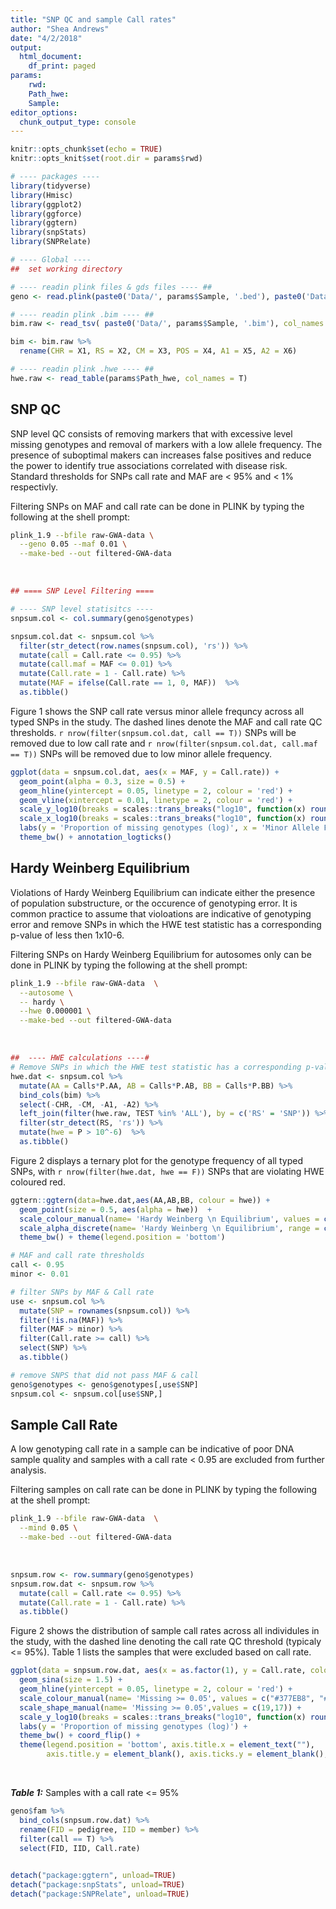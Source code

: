 ```yaml
---
title: "SNP QC and sample Call rates"
author: "Shea Andrews"
date: "4/2/2018"
output:
  html_document:
    df_print: paged
params:
    rwd: 
    Path_hwe:
    Sample: 
editor_options: 
  chunk_output_type: console
---
```


```r
knitr::opts_chunk$set(echo = TRUE)
knitr::opts_knit$set(root.dir = params$rwd)

# ---- packages ----
library(tidyverse)
library(Hmisc)
library(ggplot2)
library(ggforce)
library(ggtern)
library(snpStats)
library(SNPRelate)
```

```r
# ---- Global ----
##  set working directory

# ---- readin plink files & gds files ---- ##
geno <- read.plink(paste0('Data/', params$Sample, '.bed'), paste0('Data/', params$Sample, '.bim'), paste0('Data/', params$Sample, '.fam'))

# ---- readin plink .bim ---- ##
bim.raw <- read_tsv( paste0('Data/', params$Sample, '.bim'), col_names = F)

bim <- bim.raw %>% 
  rename(CHR = X1, RS = X2, CM = X3, POS = X4, A1 = X5, A2 = X6) 

# ---- readin plink .hwe ---- ##
hwe.raw <- read_table(params$Path_hwe, col_names = T)

```

## SNP QC
SNP level QC consists of removing markers that with excessive level missing genotypes and removal of markers with a low allele frequency. The presence of suboptimal makers can increases false positives and reduce the power to identify true associations correlated with disease risk. Standard thresholds for SNPs call rate and MAF are < 95% and < 1% respectivly. 
<br>

Filtering SNPs on MAF and call rate can be done in PLINK by typing the following at the shell prompt:
```bash
plink_1.9 --bfile raw-GWA-data \
  --geno 0.05 --maf 0.01 \
  --make-bed --out filtered-GWA-data
```
<br> 

```r
## ==== SNP Level Filtering ====

# ---- SNP level statisitcs ----
snpsum.col <- col.summary(geno$genotypes)

snpsum.col.dat <- snpsum.col %>% 
  filter(str_detect(row.names(snpsum.col), 'rs')) %>%
  mutate(call = Call.rate <= 0.95) %>% 
  mutate(call.maf = MAF <= 0.01) %>% 
  mutate(Call.rate = 1 - Call.rate) %>% 
  mutate(MAF = ifelse(Call.rate == 1, 0, MAF))  %>%
  as.tibble()

```

Figure 1 shows the SNP call rate versus minor allele frequncy across all typed SNPs in the study. The dashed lines denote the MAF and call rate QC thresholds. `r nrow(filter(snpsum.col.dat, call == T))` SNPs will be removed due to low call rate and `r nrow(filter(snpsum.col.dat, call.maf == T))` SNPs will be removed due to low minor allele frequency.
```r
ggplot(data = snpsum.col.dat, aes(x = MAF, y = Call.rate)) + 
  geom_point(alpha = 0.3, size = 0.5) + 
  geom_hline(yintercept = 0.05, linetype = 2, colour = 'red') + 
  geom_vline(xintercept = 0.01, linetype = 2, colour = 'red') +
  scale_y_log10(breaks = scales::trans_breaks("log10", function(x) round(10^x, 3))) + 
  scale_x_log10(breaks = scales::trans_breaks("log10", function(x) round(10^x, 3))) +
  labs(y = 'Proportion of missing genotypes (log)', x = 'Minor Allele Frequency (log)') + 
  theme_bw() + annotation_logticks()
```

## Hardy Weinberg Equilibrium 
Violations of Hardy Weinberg Equilibrium can indicate either the presence of population substructure, or the occurence of genotyping error. It is common practice to assume that violoations are indicative of genotyping error and remove SNPs in which the HWE test statistic has a corresponding p-value of less then 1x10-6.
<br>

Filtering SNPs on Hardy Weinberg Equilibrium for autosomes only can be done in PLINK by typing the following at the shell prompt:
```bash
plink_1.9 --bfile raw-GWA-data  \
  --autosome \
  -- hardy \
  --hwe 0.000001 \
  --make-bed --out filtered-GWA-data
```
<br> 


```r
##  ---- HWE calculations ----#
# Remove SNPs in which the HWE test statistic has a corresponding p-value of less then 1x10-6
hwe.dat <- snpsum.col %>% 
  mutate(AA = Calls*P.AA, AB = Calls*P.AB, BB = Calls*P.BB) %>% 
  bind_cols(bim) %>% 
  select(-CHR, -CM, -A1, -A2) %>% 
  left_join(filter(hwe.raw, TEST %in% 'ALL'), by = c('RS' = 'SNP')) %>% 
  filter(str_detect(RS, 'rs')) %>% 
  mutate(hwe = P > 10^-6)  %>% 
  as.tibble()
```

Figure 2 displays a ternary plot for the genotype frequency of all typed SNPs, with `r nrow(filter(hwe.dat, hwe == F))` SNPs that are violating HWE coloured red. 
```r
ggtern::ggtern(data=hwe.dat,aes(AA,AB,BB, colour = hwe)) + 
  geom_point(size = 0.5, aes(alpha = hwe))  + 
  scale_colour_manual(name= 'Hardy Weinberg \n Equilibrium', values = c( "#E41A1C", "#377EB8")) + 
  scale_alpha_discrete(name= 'Hardy Weinberg \n Equilibrium', range = c(0.8, 0.2)) +
  theme_bw() + theme(legend.position = 'bottom') 

```


```r

# MAF and call rate thresholds 
call <- 0.95
minor <- 0.01

# filter SNPs by MAF & Call rate
use <- snpsum.col %>% 
  mutate(SNP = rownames(snpsum.col)) %>% 
  filter(!is.na(MAF)) %>% 
  filter(MAF > minor) %>% 
  filter(Call.rate >= call) %>% 
  select(SNP) %>% 
  as.tibble()

# remove SNPS that did not pass MAF & call
geno$genotypes <- geno$genotypes[,use$SNP]
snpsum.col <- snpsum.col[use$SNP,]

```

##  Sample Call Rate
A low genotyping call rate in a sample can be indicative of poor DNA sample quality and samples with a call rate < 0.95 are excluded from further analysis. 
<br>

Filtering samples on call rate can be done in PLINK by typing the following at the shell prompt:
```bash
plink_1.9 --bfile raw-GWA-data  \
  --mind 0.05 \
  --make-bed --out filtered-GWA-data
```
<br> 

```r
snpsum.row <- row.summary(geno$genotypes)
snpsum.row.dat <- snpsum.row %>% 
  mutate(call = Call.rate <= 0.95) %>% 
  mutate(Call.rate = 1 - Call.rate) %>% 
  as.tibble()
```

Figure 2 shows the distribution of sample call rates across all individules in the study, with the dashed line denoting the call rate QC threshold (typicaly <= 95%). Table 1 lists the samples that were excluded based on call rate.
```r
ggplot(data = snpsum.row.dat, aes(x = as.factor(1), y = Call.rate, colour = call, shape = call)) + 
  geom_sina(size = 1.5) + 
  geom_hline(yintercept = 0.05, linetype = 2, colour = 'red') + 
  scale_colour_manual(name= 'Missing >= 0.05', values = c("#377EB8", "#E41A1C")) + 
  scale_shape_manual(name= 'Missing >= 0.05',values = c(19,17)) +
  scale_y_log10(breaks = scales::trans_breaks("log10", function(x) round(10^x, 3)), limits = c(0.0001,1)) + 
  labs(y = 'Proportion of missing genotypes (log)') + 
  theme_bw() + coord_flip() + 
  theme(legend.position = 'bottom', axis.title.x = element_text(""), 
        axis.title.y = element_blank(), axis.ticks.y = element_blank(), axis.text.y = element_blank()) 
```
<br>

***Table 1:*** Samples with a call rate <= 95%
```r
geno$fam %>% 
  bind_cols(snpsum.row.dat) %>% 
  rename(FID = pedigree, IID = member) %>%
  filter(call == T) %>% 
  select(FID, IID, Call.rate) 
  
```

```r
detach("package:ggtern", unload=TRUE)
detach("package:snpStats", unload=TRUE)
detach("package:SNPRelate", unload=TRUE)
```



































